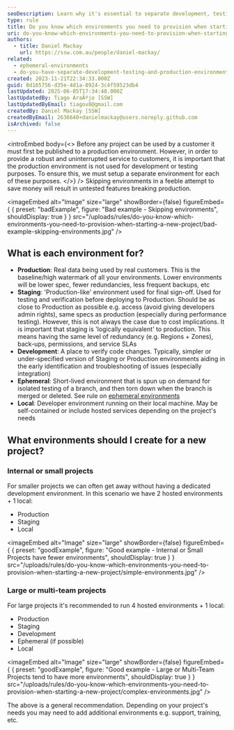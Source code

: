 ```yaml
---
seoDescription: Learn why it's essential to separate development, testing, and production environments in software projects. Ensure reliable customer experiences by keeping the production environment stable and free from testing or coding disruptions.
type: rule
title: Do you know which environments you need to provision when starting a new project?
uri: do-you-know-which-environments-you-need-to-provision-when-starting-a-new-project
authors:
  - title: Daniel Mackay
    url: https://ssw.com.au/people/daniel-mackay/
related:
  - ephemeral-environments
  - do-you-have-separate-development-testing-and-production-environments
created: 2023-11-21T22:34:33.000Z
guid: 8d165756-d35e-4d1a-8924-3c4f59523db4
lastUpdated: 2025-06-05T17:34:48.000Z
lastUpdatedBy: Tiago AraÃºjo [SSW]
lastUpdatedByEmail: tiagov8@gmail.com
createdBy: Daniel Mackay [SSW]
createdByEmail: 2636640+danielmackay@users.noreply.github.com
isArchived: false
---
```


<introEmbed
  body={<>
Before any project can be used by a customer it must first be published to a production environment. However, in order to provide a robust and uninterrupted service to customers, it is important that the production environment is not used for development or testing purposes. To ensure this, we must setup a separate environment for each of these purposes.
  </>}
/>
Skipping environments in a feeble attempt to save money will result in untested features breaking production.

<imageEmbed
  alt="Image"
  size="large"
  showBorder={false}
  figureEmbed={ {
    preset: "badExample",
    figure: "Bad example - Skipping environments",
    shouldDisplay: true
  } }
  src="/uploads/rules/do-you-know-which-environments-you-need-to-provision-when-starting-a-new-project/bad-example-skipping-environments.jpg"
/>

## What is each environment for?

* **Production**: Real data being used by real customers. This is the baseline/high watermark of all your environments. Lower environments will be lower spec, fewer redundancies, less frequent backups, etc
* **Staging**: 'Production-like' environment used for final sign-off. Used for testing and verification before deploying to Production. Should be as close to Production as possible e.g. access (avoid giving developers admin rights), same specs as production (especially during performance testing). However, this is not always the case due to cost implications. It is important that staging is 'logically equivalent' to production. This means having the same level of redundancy (e.g. Regions + Zones), back-ups, permissions, and service SLAs
* **Development**: A place to verify code changes. Typically, simpler or under-specified version of Staging or Production environments aiding in the early identification and troubleshooting of issues (especially integration)
* **Ephemeral**: Short-lived environment that is spun up on demand for isolated testing of a branch, and then torn down when the branch is merged or deleted. See rule on [ephemeral environments](/ephemeral-environments)
* **Local**: Developer environment running on their local machine. May be self-contained or include hosted services depending on the project's needs

## What environments should I create for a new project?

### Internal or small projects

For smaller projects we can often get away without having a dedicated development environment. In this scenario we have 2 hosted environments + 1 local:

* Production
* Staging
* Local

<imageEmbed
  alt="Image"
  size="large"
  showBorder={false}
  figureEmbed={ {
    preset: "goodExample",
    figure: "Good example - Internal or Small Projects have fewer environments",
    shouldDisplay: true
  } }
  src="/uploads/rules/do-you-know-which-environments-you-need-to-provision-when-starting-a-new-project/simple-environments.jpg"
/>

### Large or multi-team projects

For large projects it's recommended to run 4 hosted environments + 1 local:

* Production
* Staging
* Development
* Ephemeral (if possible)
* Local

<imageEmbed
  alt="Image"
  size="large"
  showBorder={false}
  figureEmbed={ {
    preset: "goodExample",
    figure: "Good example - Large or Multi-Team Projects tend to have more environments",
    shouldDisplay: true
  } }
  src="/uploads/rules/do-you-know-which-environments-you-need-to-provision-when-starting-a-new-project/complex-environments.jpg"
/>

The above is a general recommendation. Depending on your project's needs you may need to add additional environments e.g. support, training, etc.
